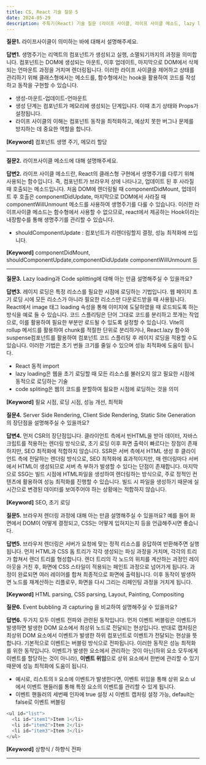 ```yaml
---
title: CS, React 기술 질문 5
date: 2024-05-29
description: 주특기(React) 기술 질문 (라이프 사이클, 라이프 사이클 메소드, lazy loading/code splitting)
---
```


**질문1.** 라이프사이클이 의미하는 바에 대해서 설명해주세요.

**답변1.** 생명주기는 리액트의 컴포넌트가 생성되고 실행, 소멸되기까지의 과정을 의미합니다. 컴포넌트는 DOM에 생성되는
마운트, 이후 업데이트, 마지막으로 DOM에서 삭제되는 언마운트 과정을 거치며 렌더링됩니다. 이러한 라이프 사이클을 제어하고
상태를 관리하기 위해 클래스형에서는 메소드를, 함수형에서는 hook을 활용하여 코드를 작성하고 동작을 구현할 수 있습니다.

- 생성-마운트-업데이트-언마운트
- 생성 단계는 컴포넌트가 메모리에 생성되는 단계입니다. 이때 초기 상태와 Props가 설정됩니다.
- 라이프 사이클의 이해는 컴포넌트 동작을 최적화하고, 예상치 못한 버그나 문제를 방지하는 데 중요한 역할을 합니다.

**[Keyword]** 컴포넌트 생명 주기, 메모리 할당

<hr />

**질문2.** 라이프사이클 메소드에 대해 설명해주세요.

**답변2.** 라이프 사이클 메소드란, React의 클래스형 구현에서 생명주기를 다루기 위해 사용되는 함수입니다. 즉, 컴포넌트가 브라우저
상에 나타나고, 업데이트 된 후 사라질 때 호출되는 메소드입니다. 처음 DOM에 렌더링될 때 componentDidMount,
업데이트 후 호출은 componentDidUpdate, 마지막으로 DOM에서 사라질 때 componentWillUnmount 메소드를 사용하여 생명주기를
다룰 수 있습니다. 이러한 라이프사이클 메소드는 함수형에서 사용할 수 없으므로, react에서 제공하는 Hook이라는
내장함수를 통해 생명주기를 관리할 수 있습니다.

- shouldComponentUpdate : 컴포넌트가 리렌더링할지 결정, 성능 최적화에 쓰입니다.

**[Keyword]** componentDidMount, shouldComponentUpdate,componentDidUpdate componentWillUnmount 등

<hr />

**질문3.** Lazy loading과 Code splitting에 대해 아는 만큼 설명해주실 수 있을까요?

**답변3.** 레이지 로딩은 특정 리소스를 필요한 시점에 로딩하는 기법입니다. 웹 페이지 초기 로딩 시에 모든 리소스가
아니라 필요한 리소스만 다운로드받을 때 사용됩니다. React에서 image 태그 loading 속성을 통해 이미지에 도달하였을 때
로드되도록 하는 방식을 예로 들 수 있습니다. 코드 스플리팅은 단어 그대로 코드를 분리하고 쪼개는 작업으로,
이를 활용하여 필요한 부분만 로드될 수 있도록 설정할 수 있습니다. Vite의 rollup 메서드를 활용하여 chunk를 적절한
단위로 분리하거나, React.lazy 함수와 suspense컴포넌트를 활용하여 컴포넌트 코드 스플리팅 후 레이지 로딩을 적용할
수도 있습니다. 이러한 기법은 초기 번들 크기를 줄일 수 있으며 성능 최적화에 도움이 됩니다.

- React 동적 import
- lazy loading은 웹을 초기 로딩할 때 모든 리소스를 불러오지 않고 필요한 시점에 동적으로 로딩하는 기술
- code spliting은 웹의 코드를 분할하여 필요한 시점에 로딩하는 것을 의미

**[Keyword]** 필요 시점, 로딩 시점, 성능 개선, 최적화

**질문4.** Server Side Rendering, Client Side Rendering, Static Site Generation 의 장단점을 설명해주실 수 있을까요?

**답변4.** 먼저 CSR의 장단점입니다. 클라이언트 측에서 빈HTML을 받아 데이터, 자바스크립트를 적용하는 렌더링 방식으로,
초기 로딩 이후 화면 출력이 빠르다는 장점이 존재하지만, SEO 최적화에 적합하지 않습니다. SSR은 서버 측에서 HTML 생성 후
클라이언트 측에 전달하는 렌더링 방식으로, SEO 최적화에 효과적이지만, 매 렌더링마다 서버에서 HTML이 생성되므로 서버 측
부하가 발생할 수 있다는 단점이 존재합니다. 마지막으로 SSG는 빌드 시점에 HTML파일을 생성하여 렌더링하는 방식으로, 주로
정적인 컨텐츠에 활용하여 성능 최적화를 진행할 수 있습니다. 빌드 시 파일을 생성하기 때문에 실시간으로 변경된 데이터를
보여주어야 하는 상황에는 적합하지 않습니다.

**[Keyword]** SEO, 초기 로딩

**질문5.** 브라우저 렌더링 과정에 대해 아는 만큼 설명해주실 수 있을까요? 예를 들어 화면에서 DOM이 어떻게 결정되고, CSS는 어떻게 입혀지는지 등을 언급해주시면 좋습니다.

**답변5.** 브라우저 렌더링은 서버가 요청에 맞는 정적 리소스를 응답하여 반환해주면 실행됩니다. 먼저 HTML과 CSS 돔 트리가 각각 생성되는 파싱 과정을 거치며,
각각의 트리가 합쳐서 렌더 트리를 형성합니다. 렌더 트리의 각 노드의 위치를 계산하는 과정인 레이아웃을 거친 후, 화면에 CSS 스타일이 적용되는
페인트 과정으로 넘어가게 됩니다. 과정이 완료되면 여러 레이어를 합쳐 최종적으로 화면에 출력됩니다. 이후 동작이 발생하면 노드를 재계산하는
리플로우, 화면을 다시 그리는 리페인팅 과정을 거치게 됩니다.

**[Keyword]** HTML parsing, CSS parsing, Layout, Painting, Compositing

**질문6.** Event bubbling 과 capturing 을 비교하여 설명해주실 수 있을까요?

**답변6.** 두가지 모두 이벤트 전파와 관련된 동작입니다. 먼저 이벤트 버블링은 이벤트가 발생하면 발생한 DOM 요소에서 최상위 노드로
전달되는 현상입니다. 반대로 캡처링은 최상위 DOM 요소에서 이벤트가 발생한 하위 컴포넌트로 이벤트가 전달되는 현상을 뜻합니다.
기본적으로 이벤트는 버블링 방식으로 전파됩니다. 이러한 동작은 성능 최적화를 위한 동작입니다. 이벤트가 발생한 요소에서 관리하는
것이 아닌(하위 요소 모두에게 이벤트를 할당하는 것이 아니라), **이벤트 위임**으로 상위 요소에서 한번에 관리할 수 있기 때문에
성능 최적화에 도움이 됩니다.

- 예시로, 리스트의 li 요소에 이벤트가 발생한다면, 이벤트 위임을 통해 상위 요소 ul에서 이벤트 핸들러를 통해 특정 요소의
  이벤트를 관리할 수 있게 됩니다.
- 이벤트 핸들러의 세번째 인자에 true 설정 시 이벤트 캡처링 설정 가능, default는 false로 이벤트 버블링

```js
<ul id="list">
  <li id="item1">Item 1</li>
  <li id="item2">Item 2</li>
  <li id="item3">Item 3</li>
</ul>
```

**[Keyword]** 상향식 / 하향식 전파

<hr />
